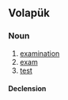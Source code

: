 ==Volapük==

===Noun===
{{vo-noun}}

# [[examination]]
# [[exam]]
# [[test]]

====Declension====
{{vo-decl-noun}}